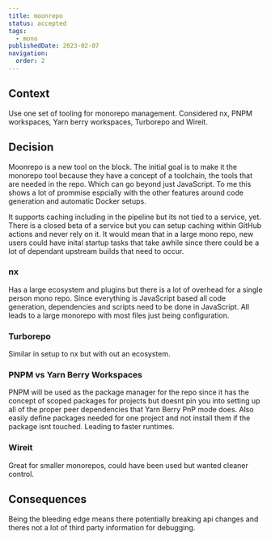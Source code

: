```yaml
---
title: moonrepo
status: accepted
tags:
  - mono
publishedDate: 2023-02-07
navigation:
  order: 2
---
```


## Context

Use one set of tooling for monorepo management. Considered nx, PNPM workspaces, Yarn berry workspaces, Turborepo and Wireit.

## Decision

Moonrepo is a new tool on the block. The initial goal is to make it the monorepo tool because they have a concept of a toolchain, the tools that are needed in the repo. Which can go beyond just JavaScript. To me this shows a lot of prommise espcially with the other features around code generation and automatic Docker setups.

It supports caching including in the pipeline but its not tied to a service, yet. There is a closed beta of a service but you can setup caching within GitHub actions and never rely on it. It would mean that in a large mono repo, new users could have inital startup tasks that take awhile since there could be a lot of dependant upstream builds that need to occur.

### nx

Has a large ecosystem and plugins but there is a lot of overhead for a single person mono repo. Since everything is JavaScript based all code generation, dependencies and scripts need to be done in JavaScript. All leads to a large monorepo with most files just being configuration.

### Turborepo

Similar in setup to nx but with out an ecosystem.

### PNPM vs Yarn Berry Workspaces

PNPM will be used as the package manager for the repo since it has the concept of scoped packages for projects but doesnt pin you into setting up all of the proper peer dependencies that Yarn Berry PnP mode does. Also easily define packages needed for one project and not install them if the package isnt touched. Leading to faster runtimes.

### Wireit

Great for smaller monorepos, could have been used but wanted cleaner control.

## Consequences

Being the bleeding edge means there potentially breaking api changes and theres not a lot of third party information for debugging.
